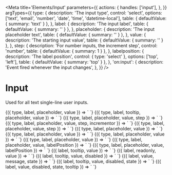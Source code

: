 
<Meta
  title='Elements/Input'
  parameters={{
    actions: {
      handles: ['input'],
    },
  }}
  argTypes={{
    type: {
      description: 'The input type',
      control: 'select',
      options: ['text', 'email', 'number', 'date', 'time', 'datetime-local'],
      table: { defaultValue: { summary: 'text' } },
    },
    label: {
      description: 'The input label',
      table: { defaultValue: { summary: '' } },
    },
    placeholder: {
      description: 'The input placeholder text',
      table: { defaultValue: { summary: '' } },
    },
    value: {
      description: 'The starting input value',
      table: { defaultValue: { summary: '' } },
    },
    step: {
      description: 'For number inputs, the increment step',
      control: 'number',
      table: { defaultValue: { summary: 1 } },
    },
    labelposition: {
      description: 'The label position',
      control: { type: 'select' },
      options: ['top', 'left'],
      table: { defaultValue: { summary: 'top' } },
    },
    'on:input': {
      description: 'Event fired whenever the input changes',
    },
  }}
/>

# Input

Used for all text single-line user inputs.

<Canvas>
  <Story
    name='Text'
    args={{
      type: 'text',
      label: 'Favorite soup',
      placeholder: 'Enter soup here',
      value: 'Minestrone',
    }}
  >
    {({ type, label, placeholder, value }) => `
      <v-input
        type='${type}'
        label='${label}'
        placeholder='${placeholder}'
        value='${value}'
      />
    `}
  </Story>
</Canvas>

<Canvas>
  <Story
    name='Required'
    args={{
      type: 'text',
      label: 'Required soup',
      tooltip: 'It works with a tooltip too.',
      placeholder: 'Enter soup here',
      value: 'Chicken Noodle',
      required: true,
    }}
  >
    {({ type, label, tooltip, placeholder, value }) => `
<v-input
  type='${type}'
  label='${label}'
  placeholder='${placeholder}'
  tooltip='${tooltip}'
  value='${value}'
  required='true'
/>
    `}
  </Story>
</Canvas>

<Canvas>
  <Story
    name='Number'
    args={{
      type: 'number',
      label: 'Volume of soup',
      placeholder: '0',
      value: '',
      step: 0.1,
    }}
  >
    {({ type, label, placeholder, value, step }) => `
<v-input
  type='${type}'
  label='${label}'
  placeholder='${placeholder}'
  value='${value}'
  step='${step}'
/>
    `}
  </Story>
</Canvas>

<Canvas>
  <Story
    name='Number with slider'
    args={{
      type: 'number',
      label: 'Volume of soup',
      placeholder: '0',
      value: '',
      step: 0.1,
      incrementor: 'slider',
    }}
  >
    {({ type, label, placeholder, value, step, incrementor }) => `
<v-input
  type='${type}'
  label='${label}'
  placeholder='${placeholder}'
  incrementor='${incrementor}'
  value='${value}'
  step='${step}'
/>
    `}
  </Story>
</Canvas>

<Canvas>
  <Story
    name='Integer'
    args={{
      type: 'integer',
      label: 'Bowls of soup',
      placeholder: '0',
      value: '',
      step: 1,
    }}
  >
    {({ type, label, placeholder, value, step }) => `
<v-input
  type='${type}'
  label='${label}'
  placeholder='${placeholder}'
  value='${value}'
  step='${step}'
/>
    `}
  </Story>
</Canvas>

<Canvas>
  <Story
    name='Date'
    args={{
      type: 'date',
      label: 'Birthday',
      placeholder: 'Enter day here',
      value: '1985-10-22',
    }}
  >
    {({ type, label, placeholder, value }) => `
<v-input
  type='${type}'
  label='${label}'
  placeholder='${placeholder}'
  value='${value}'
/>
    `}
  </Story>
</Canvas>

<Canvas>
  <Story
    name='Time'
    args={{
      type: 'time',
      label: 'Lunch time',
      placeholder: '00:00:00',
      value: '12:52:48',
    }}
  >
    {({ type, label, placeholder, value }) => `
<v-input
  type='${type}'
  label='${label}'
  placeholder='${placeholder}'
  value='${value}'
/>
    `}
  </Story>
</Canvas>

<Canvas>
  <Story
    name='Datetime Local'
    args={{
      type: 'datetime-local',
      label: 'Judgement Day',
      placeholder: '',
      value: '2022-08-09T11:03',
    }}
  >
    {({ type, label, placeholder, value }) => `
<v-input
  type='${type}'
  label='${label}'
  placeholder='${placeholder}'
  value='${value}'
/>
    `}
  </Story>
</Canvas>

<Canvas>
  <Story
    name='No label'
    args={{
      type: 'number',
      placeholder: '0',
      value: '',
    }}
  >
    {({ type, label, placeholder, value }) => `
<v-input
  type='${type}'
  placeholder='${placeholder}'
  value='${value}'
/>
    `}
  </Story>
</Canvas>

<Canvas>
  <Story
    name='Left label'
    args={{
      label: `Whose soup?`,
      placeholder: 'Enter name',
      value: '',
      labelPosition: 'left',
    }}
  >
    {({ type, label, placeholder, value, labelPosition }) => `
<v-input
  label='${label}'
  placeholder='${placeholder}'
  value='${value}'
  labelposition='${labelPosition}'
/>
    `}
  </Story>
</Canvas>

<Canvas>
  <Story
    name='Left label with number'
    args={{
      type: 'number',
      label: `Soups?`,
      placeholder: 'Enter name',
      value: '',
      labelPosition: 'left',
    }}
  >
    {({ type, label, placeholder, value, labelPosition }) => `
<v-input
  type='${type}'
  label='${label}'
  placeholder='${placeholder}'
  value='${value}'
  labelposition='${labelPosition}'
/>
    `}
  </Story>
</Canvas>

<Canvas>
  <Story
    name='Tooltip'
    args={{
      label: `Favorite soup`,
      value: 'Cereal',
      tooltip:
        'Unsupported soup type. Eat at your own risk. Or eat a recognized soup instead.',
    }}
  >
    {({ label, tooltip, value }) => `
<v-input
  label='${label}'
  tooltip='${tooltip}'
  value='${value}'
/>
    `}
  </Story>
</Canvas>

<Canvas>
  <Story
    name='Readonly'
    args={{
      label: `Least favorite soup`,
      readonly: 'readonly',
      value: 'New england clam chowder',
    }}
  >
    {({ label, readonly, value }) => `
<v-input
  label='${label}'
  readonly='${readonly}'
  value='${value}'
/>
    `}
  </Story>
</Canvas>

<Canvas>
  <Story
    name='Disabled'
    args={{
      label: `Board`,
      value: '',
      tooltip: 'Create a board component first.',
      disabled: true,
    }}
  >
    {({ label, tooltip, value, disabled }) => `
<v-input
  label='${label}'
  disabled='${disabled}'
  tooltip='${tooltip}'
  value='${value}'
/>
    `}
  </Story>
</Canvas>

<Canvas>
  <Story
    name='Message'
    args={{
      label: `Board`,
      value: '',
      message: 'some message',
      state: 'info',
    }}
  >
    {({ label, value, message, state }) => `
<v-input
  label='${label}'
  value='${value}'
  message='${message}'
  state='${state}'
/>
    `}
  </Story>
</Canvas>

<Canvas>
  <Story
    name='Error'
    args={{
      label: `Board`,
      value: '',
      state: 'error',
    }}
  >
    {({ label, tooltip, value, disabled, state }) => `
<v-input
  label='${label}'
  value='${value}'
  state='${state}'
  message='Something went wrong.'
/>
    `}
  </Story>
</Canvas>

<Canvas>
  <Story
    name='Warning'
    args={{
      label: `Board`,
      value: '',
      state: 'error',
      tooltip: 'Uh oh',
    }}
  >
    {({ label, value, disabled, state, tooltip }) => `
<v-input
  label='${label}'
  value='${value}'
  state='${state}'
  tooltip='Something went wrong.'
/>
    `}
  </Story>
</Canvas>
